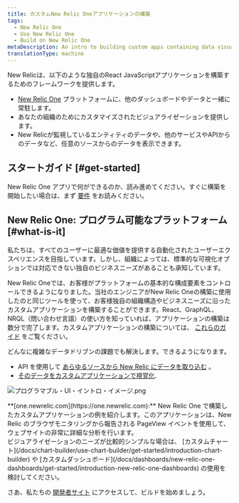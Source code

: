 ```yaml
---
title: カスタムNew Relic Oneアプリケーションの構築
tags:
  - New Relic One
  - Use New Relic One
  - Build on New Relic One
metaDescription: An intro to building custom apps containing data visualizations that reside on the New Relic One platform as New Relic One applications.
translationType: machine
---
```


New Relicは、以下のような独自のReact JavaScriptアプリケーションを構築するためのフレームワークを提供します。

* [New Relic One](/docs/new-relic-one/use-new-relic-one/get-started/introduction-new-relic-one) プラットフォームに、他のダッシュボードやデータと一緒に常駐します。
* あなたの組織のためにカスタマイズされたビジュアライゼーションを提供します。
* New Relicが監視しているエンティティのデータや、他のサービスやAPIからのデータなど、任意のソースからのデータを表示できます。

## スタートガイド [#get-started]

New Relic One アプリで何ができるのか、読み進めてください。すぐに構築を開始したい場合は、まず [要件](https://developer.newrelic.com/build-apps/permission-manage-apps) をお読みください。

## New Relic One: プログラム可能なプラットフォーム [#what-is-it]

私たちは、すべてのユーザーに最適な価値を提供する自動化されたユーザーエクスペリエンスを目指しています。しかし、組織によっては、標準的な可視化オプションでは対応できない独自のビジネスニーズがあることも承知しています。

New Relic Oneでは、お客様がプラットフォームの基本的な構成要素をコントロールできるようになりました。当社のエンジニアがNew Relic Oneの構築に使用したのと同じツールを使って、お客様独自の組織構造やビジネスニーズに沿ったカスタムアプリケーションを構築することができます。React、GraphQL、NRQL（問い合わせ言語）の使い方を知っていれば、アプリケーションの構築は数分で完了します。カスタムアプリケーションの構築については、 [これらのガイド](https://developer.newrelic.com/build-apps) をご覧ください。

どんなに複雑なデータドリブンの課題でも解決します。できるようになります。

* API を使用して [あらゆるソースから New Relic にデータを取り込む](https://developer.newrelic.com/collect-data/collect-data-from-any-source) 。
* [そのデータをカスタムアプリケーションで視覚化](https://developer.newrelic.com/build-apps).

![プログラマブル・UI・イントロ・イメージ.png](./images/new-relic-one-browser-analyzer-example-application_0.png "プログラマブル・UI・イントロ・イメージ.png")

<figcaption>
  **[one.newrelic.com](https://one.newrelic.com):** New Relic One で構築したカスタムアプリケーションの例を紹介します。このアプリケーションは、New Relic のブラウザモニタリングから報告される PageView イベントを使用して、ウェブサイトの非常に詳細な分析を行います。
</figcaption>

<Callout variant="tip">
  ビジュアライゼーションのニーズが比較的シンプルな場合は、 [カスタムチャート](/docs/chart-builder/use-chart-builder/get-started/introduction-chart-builder) や [カスタムダッシュボード](/docs/dashboards/new-relic-one-dashboards/get-started/introduction-new-relic-one-dashboards) の使用を検討してください。
</Callout>

さあ、私たちの [開発者サイト](http://developer.newrelic.com) にアクセスして、ビルドを始めましょう。